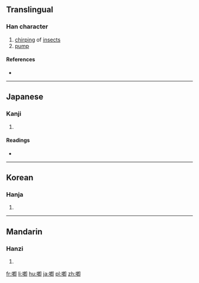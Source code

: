 {{also|唧|卿}}
==Translingual==

===Han character===
{{Han char|rn=30|rad=口|as=09|sn=12|four=|canj=RHPL|ids=⿰口卽}}

# [[chirp]]ing of [[insect]]s
# [[pump]]

====References====
* {{Han ref|kx=0199.120|dkj=03961|dj=0421.040|hdz=10657.031|uh=559E|ud=21918}}

----

==Japanese==

===Kanji===
{{ja-kanji|grade=|rs=口09}}

# {{defn|lang=ja|sort=口09}}

====Readings====
* {{ja-readings|on=[[そく]] (soku), [[しょく]] (shoku)|kun=[[かこつ]] (kakotsu)}}

----

==Korean==

===Hanja===
{{ko-hanja|hangeul=[[즐]], [[직]]|rv=jeul, jik|mr=chŭl, chik}}

# {{defn|lang=ko|sort=口09}}

----

==Mandarin==

===Hanzi===
{{cmn-hanzi|pin=[[jī]] ([[ji1]])|wg=chi<sup>1</sup>}}

# {{defn|lang=cmn|sort=口09}}

[[fr:喞]]
[[li:喞]]
[[hu:喞]]
[[ja:喞]]
[[pl:喞]]
[[zh:喞]]